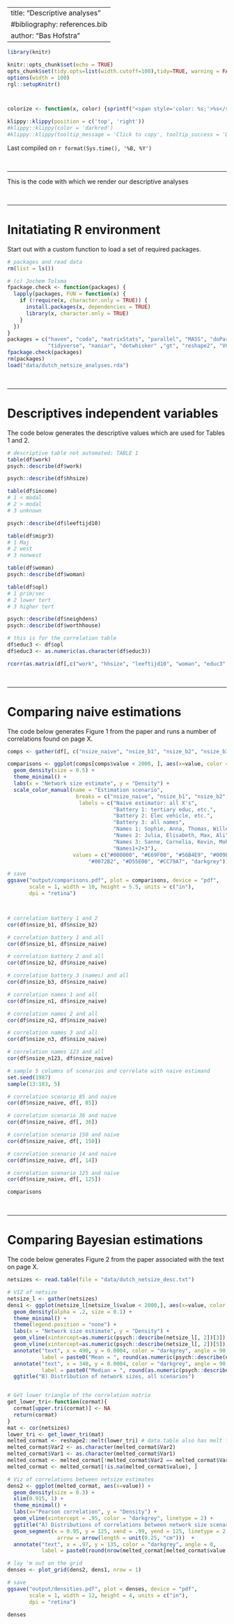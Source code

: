 
---
title: "Descriptive analyses"
#bibliography: references.bib
author: "Bas Hofstra"
---

```r
library(knitr)

knitr::opts_chunk$set(echo = TRUE)
opts_chunk$set(tidy.opts=list(width.cutoff=100),tidy=TRUE, warning = FALSE, message = FALSE,comment = "#>", cache=TRUE, class.source=c("test"), class.output=c("test2"))
options(width = 100)
rgl::setupKnitr()



colorize <- function(x, color) {sprintf("<span style='color: %s;'>%s</span>", color, x) }

```

```r
klippy::klippy(position = c('top', 'right'))
#klippy::klippy(color = 'darkred')
#klippy::klippy(tooltip_message = 'Click to copy', tooltip_success = 'Done')
```

Last compiled on `r format(Sys.time(), '%B, %Y')`

<br>

----

This is the code with which we render our descriptive analyses

<br>

----

# Initatiating R environment

Start out with a custom function to load a set of required packages.
  
```r
# packages and read data
rm(list = ls())

# (c) Jochem Tolsma
fpackage.check <- function(packages) {
  lapply(packages, FUN = function(x) {
    if (!require(x, character.only = TRUE)) {
      install.packages(x, dependencies = TRUE)
      library(x, character.only = TRUE)
    }
  })
}
packages = c("haven", "coda", "matrixStats", "parallel", "MASS", "doParallel", "dplyr", "cowplot", 
             "tidyverse", "naniar", "dotwhisker" ,"gt", "reshape2", "VGAM", "expss", "Hmisc")
fpackage.check(packages)
rm(packages)
load("data/dutch_netsize_analyses.rda")
```
<br>

----

# Descriptives independent variables

The code below generates the descriptive values which are used for Tables 1 and 2.
  

```r

# descriptive table not automated: TABLE 1
table(df$work)
psych::describe(df$work)

psych::describe(df$hhsize)

table(df$income)
# 1 < modal
# 2 > modal
# 3 unknown

psych::describe(df$leeftijd10)

table(df$migr3)
# 1 Maj
# 2 west
# 3 nonwest

table(df$woman)
psych::describe(df$woman)

table(df$opl)
# 1 prim/sec
# 2 lower tert
# 3 higher tert

psych::describe(df$neighdens)
psych::describe(df$worthhouse)

# this is for the correlation table
df$educ3 <- df$opl
df$educ3 <- as.numeric(as.character(df$educ3))

rcorr(as.matrix(df[,c("work", "hhsize", "leeftijd10", "woman", "educ3", "neighdens", "worthhouse" )]), type = "pearson")

```

<br>

----

# Comparing naive estimations

The code below generates Figure 1 from the paper and runs a number of correlations found on page X.
  

```r

comps <- gather(df[, c("nsize_naive", "nsize_b1", "nsize_b2", "nsize_b3", "nsize_n1", "nsize_n2", "nsize_n3", "nsize_n123")])

comparisons <- ggplot(comps[comps$value < 2000, ], aes(x=value, color = key)) + 
  geom_density(size = 0.5) + 
  theme_minimal() +
  labs(x = "Network size estimate", y = "Density") +
  scale_color_manual(name = "Estimation scenario", 
                      breaks = c("nsize_naive", "nsize_b1", "nsize_b2", "nsize_b3", "nsize_n1", "nsize_n2", "nsize_n3", "nsize_n123"), 
                       labels = c("Naive estimator: all X's", 
                                  "Battery 1: tertiary educ, etc.", 
                                  "Battery 2: Elec vehicle, etc.", 
                                  "Battery 3: all names", 
                                  "Names 1: Sophie, Anna, Thomas, Willem", 
                                  "Names 2: Julia, Elisabeth, Max, Ali",
                                  "Names 3: Sanne, Cornelia, Kevin, Mohammed",
                                  "Names1+2+3"),
                     values = c("#000000", "#E69F00", "#56B4E9", "#009E73", 
                          "#0072B2", "#D55E00", "#CC79A7", "darkgrey"))

# save
ggsave("output/comparisons.pdf", plot = comparisons, device = "pdf",
       scale = 1, width = 10, height = 5.5, units = c("in"),
       dpi = "retina")



# correlation battery 1 and 2
cor(df$nsize_b1, df$nsize_b2)

# correlation battery 1 and all
cor(df$nsize_b1, df$nsize_naive)

# correlation battery 2 and all
cor(df$nsize_b2, df$nsize_naive)

# correlation battery 3 (names) and all
cor(df$nsize_b3, df$nsize_naive)

# correlation names 1 and all
cor(df$nsize_n1, df$nsize_naive)

# correlation names 2 and all
cor(df$nsize_n2, df$nsize_naive)

# correlation names 3 and all
cor(df$nsize_n3, df$nsize_naive)

# correlation names 123 and all
cor(df$nsize_n123, df$nsize_naive)

# sample 5 columns of scenarios and correlate with naive estimand
set.seed(1987)
sample(13:183, 5)

# correlation scenario 85 and naive
cor(df$nsize_naive, df[, 85])

# correlation scenario 36 and naive
cor(df$nsize_naive, df[, 36])

# correlation scenario 150 and naive
cor(df$nsize_naive, df[, 150])

# correlation scenario 14 and naive
cor(df$nsize_naive, df[, 14])

# correlation scenario 125 and naive
cor(df$nsize_naive, df[, 125])

comparisons

```




<br>

----

# Comparing Bayesian estimations

The code below generates Figure 2 from the paper associated with the text on page X.
  
```r

netsizes <- read.table(file = "data/dutch_netsize_desc.txt")

# VIZ of netsize
netsize_l <- gather(netsizes)
dens1 <- ggplot(netsize_l[netsize_l$value < 2000,], aes(x=value, color = key)) + 
  geom_density(alpha = .2, size = 0.1) + 
  theme_minimal() + 
  theme(legend.position = "none") +
  labs(x = "Network size estimate", y = "Density") +
  geom_vline(xintercept=as.numeric(psych::describe(netsize_l[, 2])[3]), color = "darkgrey", linetype = 2) +
  geom_vline(xintercept=as.numeric(psych::describe(netsize_l[, 2])[5]), color = "darkgrey", linetype = 2) +
  annotate("text", x = 490, y = 0.0004, color = "darkgrey", angle = 90, 
           label = paste0("Mean = ", round(as.numeric(psych::describe(netsize_l[, 2])[3]), digits = 0))) +
  annotate("text", x = 340, y = 0.0004, color = "darkgrey", angle = 90, 
           label = paste0("Median = ", round(as.numeric(psych::describe(netsize_l[, 2])[5]), digits = 0))) +
  ggtitle("B) Distribution of network sizes, all scenarios")


# Get lower triangle of the correlation matrix
get_lower_tri<-function(cormat){
  cormat[upper.tri(cormat)] <- NA
  return(cormat)
}
mat <- cor(netsizes)
lower_tri <- get_lower_tri(mat)
melted_cormat <- reshape2::melt(lower_tri) # data.table also has melt funciton that won't work on matrices
melted_cormat$Var2 <- as.character(melted_cormat$Var2)
melted_cormat$Var1 <- as.character(melted_cormat$Var1)
melted_cormat <- melted_cormat[!melted_cormat$Var2 == melted_cormat$Var1,]
melted_cormat <- melted_cormat[!is.na(melted_cormat$value), ]

# Viz of correlations between netsize estimates
dens2 <- ggplot(melted_cormat, aes(x=value)) + 
  geom_density(size = 0.3) + 
  xlim(0.915, 1) + 
  theme_minimal() + 
  labs(x="Pearson correlation", y = "Density") +
  geom_vline(xintercept = .95, color = "darkgrey", linetype = 2) +
  ggtitle("A) Distributions of correlations between network size scenarios")  +
  geom_segment(x = 0.95, y = 125, xend = .99, yend = 125, linetype = 2, color = "darkgrey",
                arrow = arrow(length = unit(0.25, "cm")))  +
  annotate("text", x = .97, y = 135, color = "darkgrey", angle = 0, 
           label = paste0(round(nrow(melted_cormat[melted_cormat$value > .95, ])/nrow(melted_cormat)*100, digits = 1),"% of correlations are > .95"))

# lay 'm out on the grid           
denses <- plot_grid(dens2, dens1, nrow = 1) 

# save
ggsave("output/densities.pdf", plot = denses, device = "pdf",
       scale = 1, width = 12, height = 4, units = c("in"),
       dpi = "retina")

denses
```

